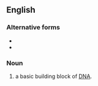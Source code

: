 ==English==

===Alternative forms===
* {{l|en|dntp}}
* {{l|en|DNTP}}

===Noun===
{{en-noun}}

# {{lb|en|biochemistry}} {{initialism of|[[deoxynucleotide]] [[triphosphate]]|dot=,|lang=en}} a basic building block of [[DNA]].